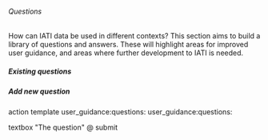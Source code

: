 ====== Questions ======

How can IATI data be used in different contexts? This section aims to build a library of questions and answers. These will highlight areas for improved user guidance, and areas where further development to IATI is needed. 

===== Existing questions =====

{{indexmenu>.}}

===== Add new question =====

<form>
action template user_guidance:questions: user_guidance:questions: 

textbox  "The question" @
submit
</form>